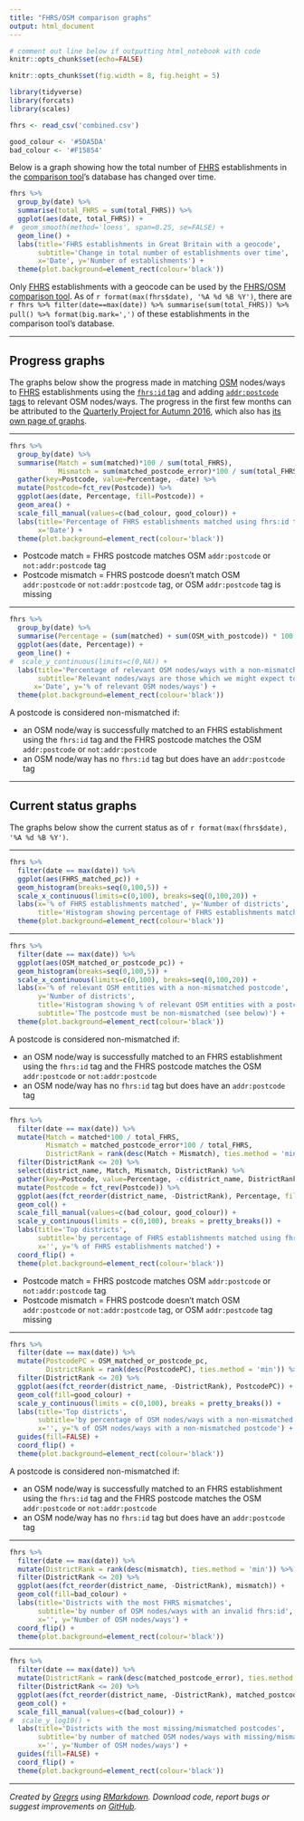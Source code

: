 ```yaml
---
title: "FHRS/OSM comparison graphs"
output: html_document
---
```


```r
# comment out line below if outputting html_notebook with code
knitr::opts_chunk$set(echo=FALSE)

knitr::opts_chunk$set(fig.width = 8, fig.height = 5)

library(tidyverse)
library(forcats)
library(scales)

fhrs <- read_csv('combined.csv')

good_colour <- '#5DA5DA'
bad_colour <- '#F15854'
```

Below is a graph showing how the total number of [FHRS](http://ratings.food.gov.uk) establishments in the [comparison tool](http://gregrs.dev.openstreetmap.org/fhrs)'s database has changed over time.

```r
fhrs %>%
  group_by(date) %>%
  summarise(total_FHRS = sum(total_FHRS)) %>%
  ggplot(aes(date, total_FHRS)) +
#  geom_smooth(method='loess', span=0.25, se=FALSE) +
  geom_line() +
  labs(title='FHRS establishments in Great Britain with a geocode',
       subtitle='Change in total number of establishments over time',
       x='Date', y='Number of establishments') +
  theme(plot.background=element_rect(colour='black'))
```

Only [FHRS](http://ratings.food.gov.uk) establishments with a geocode can be used by the [FHRS/OSM comparison tool](http://gregrs.dev.openstreetmap.org/fhrs). As of `r format(max(fhrs$date), '%A %d %B %Y')`, there are `r fhrs %>% filter(date==max(date)) %>% summarise(sum(total_FHRS)) %>% pull() %>% format(big.mark=',')` of these establishments in the comparison tool's database.

---

## Progress graphs

The graphs below show the progress made in matching [OSM](http://openstreetmap.org) nodes/ways to [FHRS](http://ratings.food.gov.uk) establishments using the [`fhrs:id` tag](http://wiki.openstreetmap.org/wiki/Key:fhrs:id) and adding [`addr:postcode` tags](http://wiki.openstreetmap.org/wiki/Key:addr:postcode) to relevant OSM nodes/ways. The progress in the first few months can be attributed to the [Quarterly Project for Autumn 2016](http://wiki.openstreetmap.org/wiki/UK_2016_Q4_Project:_Food_Hygiene_Ratings), which also has [its own page of graphs](http://gregrs.dev.openstreetmap.org/fhrs-stats/graphs-2016-Q4.html).

---

```r
fhrs %>%
  group_by(date) %>%
  summarise(Match = sum(matched)*100 / sum(total_FHRS),
            Mismatch = sum(matched_postcode_error)*100 / sum(total_FHRS)) %>%
  gather(key=Postcode, value=Percentage, -date) %>%
  mutate(Postcode=fct_rev(Postcode)) %>%
  ggplot(aes(date, Percentage, fill=Postcode)) +
  geom_area() +
  scale_fill_manual(values=c(bad_colour, good_colour)) +
  labs(title='Percentage of FHRS establishments matched using fhrs:id tag over time',
       x='Date') +
  theme(plot.background=element_rect(colour='black'))
```

* Postcode match = FHRS postcode matches OSM `addr:postcode` or `not:addr:postcode` tag
* Postcode mismatch = FHRS postcode doesn't match OSM `addr:postcode` or `not:addr:postcode` tag, or OSM `addr:postcode` tag is missing

---

```r
fhrs %>%
  group_by(date) %>%
  summarise(Percentage = (sum(matched) + sum(OSM_with_postcode)) * 100 / sum(total_OSM)) %>%
  ggplot(aes(date, Percentage)) +
  geom_line() +
#  scale_y_continuous(limits=c(0,NA)) +
  labs(title='Percentage of relevant OSM nodes/ways with a non-mismatched postcode',
       subtitle='Relevant nodes/ways are those which we might expect to have an FHRS counterpart',
      x='Date', y='% of relevant OSM nodes/ways') +
  theme(plot.background=element_rect(colour='black'))
```

A postcode is considered non-mismatched if:

* an OSM node/way is successfully matched to an FHRS establishment using the `fhrs:id` tag and the FHRS postcode matches the OSM `addr:postcode` or `not:addr:postcode`
* an OSM node/way has no `fhrs:id` tag but does have an `addr:postcode` tag

---

## Current status graphs

The graphs below show the current status as of `r format(max(fhrs$date), '%A %d %B %Y')`.

---

```r
fhrs %>%
  filter(date == max(date)) %>%
  ggplot(aes(FHRS_matched_pc)) +
  geom_histogram(breaks=seq(0,100,5)) +
  scale_x_continuous(limits=c(0,100), breaks=seq(0,100,20)) +
  labs(x='% of FHRS establishments matched', y='Number of districts',
       title='Histogram showing percentage of FHRS establishments matched per district') +
  theme(plot.background=element_rect(colour='black'))
```

---

```r
fhrs %>%
  filter(date == max(date)) %>%
  ggplot(aes(OSM_matched_or_postcode_pc)) +
  geom_histogram(breaks=seq(0,100,5)) +
  scale_x_continuous(limits=c(0,100), breaks=seq(0,100,20)) +
  labs(x='% of relevant OSM entities with a non-mismatched postcode',
       y='Number of districts',
       title='Histogram showing % of relevant OSM entities with a postcode per district',
       subtitle='The postcode must be non-mismatched (see below)') +
  theme(plot.background=element_rect(colour='black'))
```

A postcode is considered non-mismatched if:

* an OSM node/way is successfully matched to an FHRS establishment using the `fhrs:id` tag and the FHRS postcode matches the OSM `addr:postcode` or `not:addr:postcode`
* an OSM node/way has no `fhrs:id` tag but does have an `addr:postcode` tag

---

```r
fhrs %>%
  filter(date == max(date)) %>%
  mutate(Match = matched*100 / total_FHRS,
         Mismatch = matched_postcode_error*100 / total_FHRS,
         DistrictRank = rank(desc(Match + Mismatch), ties.method = 'min')) %>%
  filter(DistrictRank <= 20) %>%
  select(district_name, Match, Mismatch, DistrictRank) %>%
  gather(key=Postcode, value=Percentage, -c(district_name, DistrictRank)) %>%
  mutate(Postcode = fct_rev(Postcode)) %>%
  ggplot(aes(fct_reorder(district_name, -DistrictRank), Percentage, fill=Postcode)) +
  geom_col() +
  scale_fill_manual(values=c(bad_colour, good_colour)) +
  scale_y_continuous(limits = c(0,100), breaks = pretty_breaks()) +
  labs(title='Top districts',
       subtitle='by percentage of FHRS establishments matched using fhrs:id tag',
       x='', y='% of FHRS establishments matched') +
  coord_flip() +
  theme(plot.background=element_rect(colour='black'))
```

* Postcode match = FHRS postcode matches OSM `addr:postcode` or `not:addr:postcode` tag
* Postcode mismatch = FHRS postcode doesn't match OSM `addr:postcode` or `not:addr:postcode` tag, or OSM `addr:postcode` tag missing

---

```r
fhrs %>%
  filter(date == max(date)) %>%
  mutate(PostcodePC = OSM_matched_or_postcode_pc,
         DistrictRank = rank(desc(PostcodePC), ties.method = 'min')) %>%
  filter(DistrictRank <= 20) %>%
  ggplot(aes(fct_reorder(district_name, -DistrictRank), PostcodePC)) +
  geom_col(fill=good_colour) +
  scale_y_continuous(limits = c(0,100), breaks = pretty_breaks()) +
  labs(title='Top districts',
       subtitle='by percentage of OSM nodes/ways with a non-mismatched postcode',
       x='', y='% of OSM nodes/ways with a non-mismatched postcode') +
  guides(fill=FALSE) +
  coord_flip() +
  theme(plot.background=element_rect(colour='black'))
```

A postcode is considered non-mismatched if:

* an OSM node/way is successfully matched to an FHRS establishment using the `fhrs:id` tag and the FHRS postcode matches the OSM `addr:postcode` or `not:addr:postcode`
* an OSM node/way has no `fhrs:id` tag but does have an `addr:postcode` tag

---

```r
fhrs %>%
  filter(date == max(date)) %>%
  mutate(DistrictRank = rank(desc(mismatch), ties.method = 'min')) %>%
  filter(DistrictRank <= 20) %>%
  ggplot(aes(fct_reorder(district_name, -DistrictRank), mismatch)) +
  geom_col(fill=bad_colour) +
  labs(title='Districts with the most FHRS mismatches',
       subtitle='by number of OSM nodes/ways with an invalid fhrs:id',
       x='', y='Number of OSM nodes/ways') +
  coord_flip() +
  theme(plot.background=element_rect(colour='black'))
```

---

```r
fhrs %>%
  filter(date == max(date)) %>%
  mutate(DistrictRank = rank(desc(matched_postcode_error), ties.method = 'min')) %>%
  filter(DistrictRank <= 20) %>%
  ggplot(aes(fct_reorder(district_name, -DistrictRank), matched_postcode_error, fill='')) +
  geom_col() +
  scale_fill_manual(values=c(bad_colour)) +
#  scale_y_log10() +
  labs(title='Districts with the most missing/mismatched postcodes',
       subtitle='by number of matched OSM nodes/ways with missing/mismatched addr:postcode',
       x='', y='Number of OSM nodes/ways') +
  guides(fill=FALSE) +
  coord_flip() +
  theme(plot.background=element_rect(colour='black'))
```

---

*Created by [Gregrs](https://wiki.openstreetmap.org/wiki/User:Gregrs) using [RMarkdown](http://rmarkdown.rstudio.com). Download code, report bugs or suggest improvements on [GitHub](https://github.com/gregrs-uk/fhrs-osm-stats).*